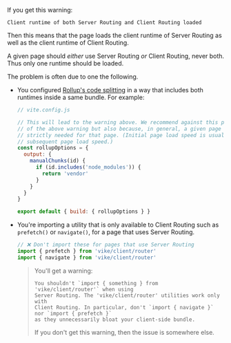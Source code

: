 
If you get this warning:

```
Client runtime of both Server Routing and Client Routing loaded
```

Then this means that the page loads the client runtime of <Link href="/server-routing">Server Routing</Link> as well as the client runtime of <Link href="/client-routing">Client Routing</Link>.

A given page should *either* use Server Routing *or* Client Routing, never both. Thus only one runtime should be loaded.

The problem is often due to one the following.
 - You configured [Rollup's code splitting](https://vitejs.dev/guide/build.html#chunking-strategy) in a way that includes both runtimes inside a same bundle. For example:
   ```js
   // vite.config.js

   // This will lead to the warning above. We recommend against this practice: not only because
   // of the above warning but also because, in general, a given page should only load what is
   // strictly needed for that page. (Initial page load speed is usually more critical than
   // subsequent page load speed.)
   const rollupOptions = {
     output: {
       manualChunks(id) {
         if (id.includes('node_modules')) {
           return 'vendor'
         }
       }
     }
   }

   export default { build: { rollupOptions } }
   ```
 - You're importing a utility that is only available to <Link href="/client-routing">Client Routing</Link> such as `prefetch()` or `navigate()`, for a page that uses <Link href="/server-routing">Server Routing</Link>.
   ```js
   // ❌ Don't import these for pages that use Server Routing
   import { prefetch } from 'vike/client/router'
   import { navigate } from 'vike/client/router'
   ```
   > You'll get a warning:
   > ```
   > You shouldn't `import { something } from 'vike/client/router'` when using
   > Server Routing. The 'vike/client/router' utilities work only with
   > Client Routing. In particular, don't `import { navigate }` nor `import { prefetch }`
   > as they unnecessarily bloat your client-side bundle.
   > ```
   > If you don't get this warning, then the issue is somewhere else.
